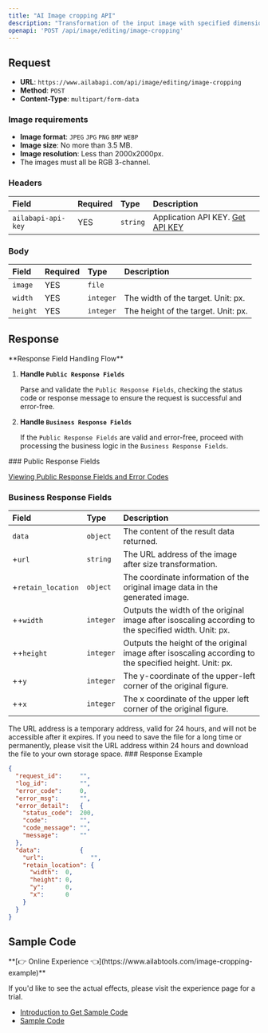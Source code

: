 ```yaml
---
title: "AI Image cropping API"
description: "Transformation of the input image with specified dimensions, automatic determination of the position of the main area, and use of the best crop method."
openapi: 'POST /api/image/editing/image-cropping'
---
```


## Request

- **URL**: `https://www.ailabapi.com/api/image/editing/image-cropping`
- **Method**: `POST`
- **Content-Type**: `multipart/form-data`

### Image requirements

- **Image format**: `JPEG` `JPG` `PNG` `BMP` `WEBP`
- **Image size**: No more than 3.5 MB.
- **Image resolution**: Less than 2000x2000px.
- The images must all be RGB 3-channel.

### Headers

| Field              | Required | Type     | Description                                        |
|:-------------------|:---------|:---------|:---------------------------------------------------|
| `ailabapi-api-key` | YES      | `string` | Application API KEY. [Get API KEY](/doc/get-api-key) |

### Body

| Field    | Required | Type      | Description                         |
|:---------|:---------|:----------|:------------------------------------|
| `image`  | YES      | `file`    |                                     |
| `width`  | YES      | `integer` | The width of the target. Unit: px.  |
| `height` | YES      | `integer` | The height of the target. Unit: px. |

## Response
<Warning>
**Response Field Handling Flow**

1. **Handle `Public Response Fields`**

   Parse and validate the `Public Response Fields`, checking the status code or response message to ensure the request is successful and error-free.

2. **Handle `Business Response Fields`**

   If the `Public Response Fields` are valid and error-free, proceed with processing the business logic in the `Business Response Fields`.
</Warning>
### Public Response Fields

<a href="/doc/response-description" target="_blank">Viewing Public Response Fields and Error Codes</a>

### Business Response Fields

| Field              | Type      | Description                                                                                            |
|:-------------------|:----------|:-------------------------------------------------------------------------------------------------------|
| `data`             | `object`  | The content of the result data returned.                                                               |
| +`url`             | `string`  | The URL address of the image after size transformation.                                                |
| +`retain_location` | `object`  | The coordinate information of the original image data in the generated image.                          |
| ++`width`          | `integer` | Outputs the width of the original image after isoscaling according to the specified width. Unit: px.   |
| ++`height`         | `integer` | Outputs the height of the original image after isoscaling according to the specified height. Unit: px. |
| ++`y`              | `integer` | The y-coordinate of the upper-left corner of the original figure.                                      |
| ++`x`              | `integer` | The x coordinate of the upper left corner of the original figure.                                      |
<Tip>
The URL address is a temporary address, valid for 24 hours, and will not be accessible after it expires. If you need to save the file for a long time or permanently, please visit the URL address within 24 hours and download the file to your own storage space.
</Tip>
### Response Example

```json
{
  "request_id":     "",
  "log_id":         "",
  "error_code":     0,
  "error_msg":      "",
  "error_detail":   {
    "status_code":  200,
    "code":         "",
    "code_message": "",
    "message":      ""
  },
  "data":           {
    "url":             "",
    "retain_location": {
      "width":  0,
      "height": 0,
      "y":      0,
      "x":      0
    }
  }
}
```

## Sample Code
<Tip>
**[👉 Online Experience 👈](https://www.ailabtools.com/image-cropping-example)**

If you'd like to see the actual effects, please visit the experience page for a trial.

- [Introduction to Get Sample Code](get-sample-code)
- [Sample Code][PostmanURL]

[PostmanURL]: https://documenter.getpostman.com/view/26387069/2s93JxqgHE#8743fb3f-88ca-4548-8899-3e437bedbf09
</Tip>